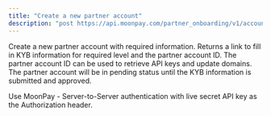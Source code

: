 ```yaml
---
title: "Create a new partner account"
description: "post https://api.moonpay.com/partner_onboarding/v1/accounts"
---
```


Create a new partner account with required information. Returns a link to fill in KYB information for required level and the partner account ID. The partner account ID can be used to retrieve API keys and update domains. The partner account will be in pending status until the KYB information is submitted and approved.

Use MoonPay - Server-to-Server authentication with live secret API key as the Authorization header.

